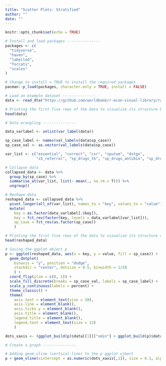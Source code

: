 ```yaml
---
title: "Scatter Plots: Stratified"
author: ""
date: ""
---
```


```r
knitr::opts_chunk$set(echo = TRUE)
```

```r
# Install and load packages ---------------
packages <- c(
  "tidyverse",
  "haven",
  "labelled",
  "forcats",
  "scales"
)

# Change to install = TRUE to install the required packages
pacman::p_load(packages, character.only = TRUE, install = FALSE)

# Load an example dataset ---------------
data <- read_dta("https://github.com/worldbank/r-econ-visual-library/raw/master/Library/Data/ScatterPlotsStratified.dta")

# Printing the first five rows of the data to visualize its structure before data wrangling
head(data)

# Data wrangling ---------------

data_varlabel <- unlist(var_label(data))

sp_case_label <- names(val_labels(data$sp_case))
sp_case_val <- as.vector(val_labels(data$sp_case))

var_list <- c("essential", "correct", "cxr", "sputum", "dstgx", 
              "s5_referral", "sp_drugs_tb", "sp_drugs_antibio", "sp_drugs_quin")

# Collapse data
collapsed_data <- data %>%
  group_by(sp_case) %>%
  summarise_at(var_list, list(~ mean(., na.rm = T))) %>%
  ungroup()

# Reshape data
reshaped_data <- collapsed_data %>%
  pivot_longer(all_of(var_list), names_to = "key", values_to = "value") %>%
  mutate(
    key = as.factor(data_varlabel[.$key]),
    key = fct_rev(factor(key, levels = data_varlabel[var_list])), 
    sp_case = fct_rev(as.factor(sp_case))
    )

# Printing the first five rows of the data to visualize its structure after data wrangling
head(reshaped_data)

# Saving the ggplot object p
p <- ggplot(reshaped_data, aes(x = key, y = value, fill = sp_case)) + 
  geom_dotplot(
    binaxis = "y", position = "dodge",
    stackdir = "center", dotsize = 0.5, binwidth = 1/30
    ) +
  coord_flip(ylim = c(0, 1)) +
  scale_fill_discrete(breaks = sp_case_val, labels = sp_case_label) +
  scale_y_continuous(labels = percent) +
  theme_classic() +
  theme(
    axis.text = element_text(size = 10),
    axis.line = element_blank(),
    axis.ticks.y = element_blank(),
    axis.title = element_blank(),
    legend.title = element_blank(),
    legend.text = element_text(size = 12)
    )

dots_xaxis <- (ggplot_build(p)$data[[1]]["xmin"] + ggplot_build(p)$data[[1]]["xmax"]) / 2

# Create a graph ---------------

# Adding geom_vline (vertical line) to the p ggplot ojbect
p + geom_vline(xintercept = as.numeric(dots_xaxis[,1]), size = 0.1, alpha = 0.5, lty = 2)

```



